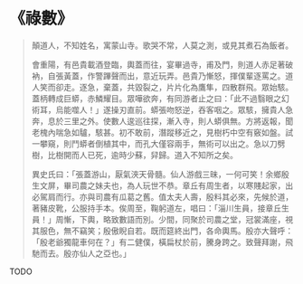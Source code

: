 # 《祿數》

> 顛道人，不知姓名，寓蒙山寺。歌哭不常，人莫之測，或見其煮石為飯者。
>
> 會重陽，有邑貴載酒登臨，輿蓋而往，宴畢過寺，甫及門，則道人赤足著破衲，自張黃蓋，作警蹕聲而出，意近玩弄。邑貴乃慚怒，揮僕輩逐罵之。道人笑而卻走。逐急，棄蓋，共毀裂之，片片化為鷹隼，四散群飛。眾始駭。蓋柄轉成巨蟒，赤鱗耀目。眾嘩欲奔，有同游者止之曰：「此不過翳眼之幻術耳，烏能噬人！」遂操刃直前。蟒張吻怒逆，吞客咽之。眾駭，擁貴人急奔，息於三里之外。使數人逡巡往探，漸入寺，則人蟒俱無。方將返報，聞老槐內喘急如驢，駭甚。初不敢前，潛蹤移近之，見樹朽中空有竅如盤。試一攀窺，則鬥蟒者倒植其中，而孔大僅容兩手，無術可以出之。急以刀劈樹，比樹開而人已死，逾時少蘇，舁歸。道入不知所之矣。
>
> 異史氏曰：「張蓋游山，厭氣浹天骨髓。仙人游戲三昧，一何可笑！余鄉殷生文屏，畢司農之妹夫也，為人玩世不恭。章丘有周生者，以寒賤起家，出必駕肩而行。亦與司農有瓜葛之舊。值太夫人壽，殷料其必來，先候於道，著豬皮靴，公服持手本。俟周至，鞠躬道左，唱曰：「淄川生員，接章丘生員！」周慚，下輿，略致數語而別。少間，同聚於司農之堂，冠裳滿座，視其服色，無不竊笑；殷傲睨自若。既而筵終出門，各命輿馬。殷亦大聲呼：「殷老爺獨龍車何在？」有二健僕，橫扁杖於前，騰身跨之。致聲拜謝，飛馳而去。殷亦仙人之亞也。」

TODO
